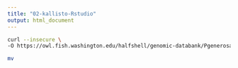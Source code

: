 ```yaml
---
title: "02-kallisto-Rstudio"
output: html_document
---
```



```bash
curl --insecure \
-O https://owl.fish.washington.edu/halfshell/genomic-databank/Pgenerosa_transcriptome_v5.fasta
```

```bash
mv 
```

